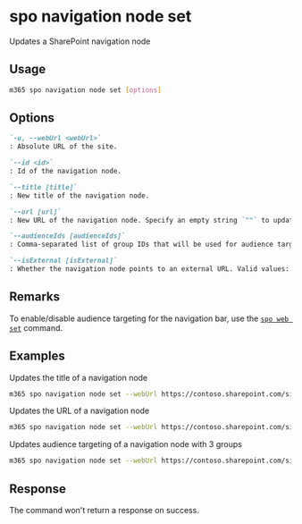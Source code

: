 
# spo navigation node set

Updates a SharePoint navigation node

## Usage

```sh
m365 spo navigation node set [options]
```

## Options

```md definition-list
`-u, --webUrl <webUrl>`
: Absolute URL of the site.

`--id <id>`
: Id of the navigation node.

`--title [title]`
: New title of the navigation node.

`--url [url]`
: New URL of the navigation node. Specify an empty string `""` to update the navigation label to a linkless label.

`--audienceIds [audienceIds]`
: Comma-separated list of group IDs that will be used for audience targeting. Speficy an empty string `""` to clear this value. The limit is 10 ids per navigation node.

`--isExternal [isExternal]`
: Whether the navigation node points to an external URL. Valid values: `true` or `false`.
```

<Global />

## Remarks

To enable/disable audience targeting for the navigation bar, use the [`spo web set`](../web/web-set.mdx) command.

## Examples

Updates the title of a navigation node

```sh
m365 spo navigation node set --webUrl https://contoso.sharepoint.com/sites/marketing --id 2209 --title "Pictures"
```

Updates the URL of a navigation node

```sh
m365 spo navigation node set --webUrl https://contoso.sharepoint.com/sites/marketing --id 2209 --url "https://www.microsoft.com" --isExternal true
```

Updates audience targeting of a navigation node with 3 groups

```sh
m365 spo navigation node set --webUrl https://contoso.sharepoint.com/sites/marketing --id 2209 --audienceIds "61f78c73-f71a-471e-a3b9-15daa936e200,9524e6b4-e663-44fe-b179-210c963e37e7,c42b8756-494d-4141-a575-45f01320e26a"
```

## Response

The command won't return a response on success.
